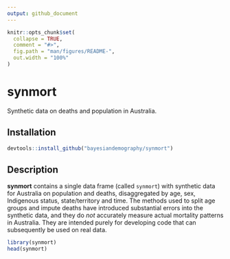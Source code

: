 ```yaml
---
output: github_document
---
```


<!-- README.md is generated from README.Rmd. Please edit that file -->

```r
knitr::opts_chunk$set(
  collapse = TRUE,
  comment = "#>",
  fig.path = "man/figures/README-",
  out.width = "100%"
)
```

# synmort

<!-- badges: start -->
<!-- badges: end -->

Synthetic data on deaths and population in Australia.


## Installation

``` r
devtools::install_github("bayesiandemography/synmort")
```

## Description

**synmort** contains a single data frame
(called `synmort`) with synthetic data for Australia
on population and deaths, disaggregated by age, sex,
Indigenous status, state/territory and time. The methods used
to split age groups and impute deaths have introduced substantial
errors into the synthetic data, and they do *not* accurately
measure actual mortality patterns in Australia.
They are intended purely for developing code that can 
subsequently be used on real data.

```r
library(synmort)
head(synmort)
```

